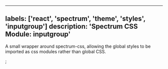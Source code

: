 

---
labels: ['react', 'spectrum', 'theme', 'styles', 'inputgroup']
description: 'Spectrum CSS Module: inputgroup'
---


A small wrapper around spectrum-css, allowing the global
styles to be imported as css modules rather than global CSS.

<CSSModulePreview styles={styles} />;
